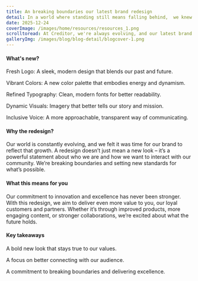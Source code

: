```yaml
---
title: An breaking boundaries our latest brand redesign
detail: In a world where standing still means falling behind,  we knew it was time for a bold transformation.
date: 2025-12-24
coverImage: /images/home/resources/resources_1.png
scrolltoread: At Creditor, we're always evolving, and our latest brand redesign is a bold step forward. This transformation reflects our commitment to innovation and growth, both in how we look and how we connect with you.
galleryImg: /images/blog/blog-detail/blogcover-1.png
---
```



#### What's new?
Fresh Logo: A sleek, modern design that blends our past and future.

Vibrant Colors: A new color palette that embodies energy and dynamism.

Refined Typography: Clean, modern fonts for better readability.

Dynamic Visuals: Imagery that better tells our story and mission.

Inclusive Voice: A more approachable, transparent way of communicating.

#### Why the redesign?
Our world is constantly evolving, and we felt it was time for our brand to reflect that growth. A redesign doesn’t just mean a new look – it’s a powerful statement about who we are and how we want to interact with our community. We’re breaking boundaries and setting new standards for what’s possible.

#### What this means for you
Our commitment to innovation and excellence has never been stronger. With this redesign, we aim to deliver even more value to you, our loyal customers and partners. Whether it’s through improved products, more engaging content, or stronger collaborations, we’re excited about what the future holds.

#### Key takeaways
A bold new look that stays true to our values.

A focus on better connecting with our audience.

A commitment to breaking boundaries and delivering excellence.